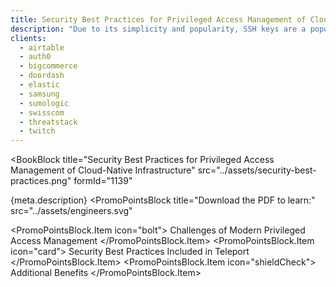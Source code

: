 ```yaml
---
title: Security Best Practices for Privileged Access Management of Cloud-Native Infrastructure
description: "Due to its simplicity and popularity, SSH keys are a popular attack vector for the unauthorized access of server infrastructure, even with the wide availability of key management tooling. In 2014, a Ponemon Institute survey of more than 2,100 systems administrators at Global 2000 companies discovered that three out of four enterprises are vulnerable to root-level attacks against their systems because of their failure to secure SSH keys. These concerns led to the National Institute of Standards and Technology (“NIST”) to publish a 37 page guide on the best practices for securing server access management using SSH. More recently, the increased adoption of elastic, cloud…"
clients:
  - airtable
  - auth0
  - bigcommerce
  - doordash
  - elastic
  - samsung
  - sumologic
  - swisscom
  - threatstack
  - twitch
---
```



<BookBlock
  title="Security Best Practices for Privileged Access Management of Cloud-Native Infrastructure"
  src="../assets/security-best-practices.png"
  formId="1139"
>
  {meta.description}
</BookBlock>
<PromoPointsBlock
  title="Download the PDF to learn:"
  src="../assets/engineers.svg"
>
  <PromoPointsBlock.Item icon="bolt">
    Challenges of Modern Privileged Access Management
  </PromoPointsBlock.Item>
  <PromoPointsBlock.Item icon="card">
    Security Best Practices Included in Teleport
  </PromoPointsBlock.Item>
  <PromoPointsBlock.Item icon="shieldCheck">
    Additional Benefits
  </PromoPointsBlock.Item>
</PromoPointsBlock>
<ClientsList clients={meta.clients} contrasted />
